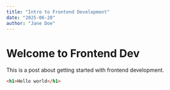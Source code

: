 ```yaml
---
title: "Intro to Frontend Development"
date: "2025-06-28"
author: "Jane Doe"
---
```


# Welcome to Frontend Dev

This is a post about getting started with frontend development.

```html
<h1>Hello world</h1>
```
